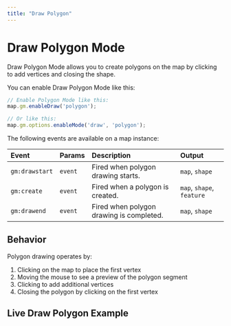 ```yaml
---
title: "Draw Polygon"
---
```


# Draw Polygon Mode

Draw Polygon Mode allows you to create polygons on the map by clicking to add vertices and closing the shape.

You can enable Draw Polygon Mode like this:

```js
// Enable Polygon Mode like this:
map.gm.enableDraw('polygon');

// Or like this:
map.gm.options.enableMode('draw', 'polygon');
```

The following events are available on a map instance:

| Event           | Params | Description                                      | Output                    |
| :-------------- | :----- | :----------------------------------------------- |:--------------------------|
| `gm:drawstart`  | `event`| Fired when polygon drawing starts.               | `map`, `shape`            |
| `gm:create`     | `event`| Fired when a polygon is created.                 | `map`, `shape`, `feature` |
| `gm:drawend`    | `event`| Fired when polygon drawing is completed.         | `map`, `shape`            |

## Behavior

Polygon drawing operates by:
1. Clicking on the map to place the first vertex
2. Moving the mouse to see a preview of the polygon segment
3. Clicking to add additional vertices
4. Closing the polygon by clicking on the first vertex

## Live Draw Polygon Example

<BrowserOnlyGmMap
  gmOptions={drawPolygonOptions} />

